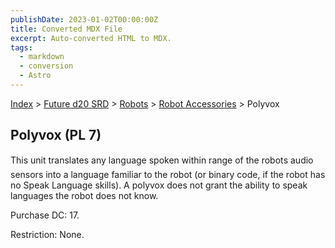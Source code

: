 ```yaml
---
publishDate: 2023-01-02T00:00:00Z
title: Converted MDX File
excerpt: Auto-converted HTML to MDX.
tags:
  - markdown
  - conversion
  - Astro
---
```






[Index](-index) > [Future d20 SRD](future-d20-srd-index) > [Robots](future-d20-srd-robots-index) > [Robot Accessories](future-d20-srd-robots-robot-accessories-index) > Polyvox




## Polyvox (PL 7)


This unit translates any language spoken within range of the robots audio sensors into a language familiar to the robot (or binary code, if the robot has no Speak Language skills). A polyvox does not grant the ability to speak languages the robot does not know.


Purchase DC: 17.


Restriction: None.



